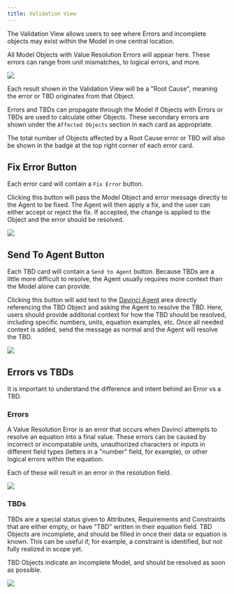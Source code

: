 ```yaml
---
title: Validation View
---
```


The Validation View allows users to see where Errors and incomplete objects may exist within the Model in one central location. 

All Model Objects with Value Resolution Errors will appear here. These errors can range from unit mismatches, to logical errors, and more.

<Frame>
    <img noZoom src="/images/validation_view.png" />
</Frame>

Each result shown in the Validation View will be a "Root Cause", meaning the error or TBD originates from that Object. 

Errors and TBDs can propagate through the Model if Objects with Errors or TBDs are used to calculate other Objects. These secondary errors are shown under the `Affected Objects` section in each card as appropriate.

The total number of Objects affected by a Root Cause error or TBD will also be shown in the badge at the top right corner of each error card.

## Fix Error Button

Each error card will contain a `Fix Error` button. 

Clicking this button will pass the Model Object and error message directly to the Agent to be fixed. The Agent will then apply a fix, and the user can either accept or reject the fix. If accepted, the change is applied to the Object and the error should be resolved.

<Frame>
    <img noZoom src="/images/fix_error_button.png" />
</Frame>

## Send To Agent Button

Each TBD card will contain a `Send to Agent` button. Because TBDs are a little more difficult to resolve, the Agent usually requires more context than the Model alone can provide.

Clicking this button will add text to the [Davinci Agent](/pages/user-guide/right-panel/agent-chat) area directly referencing the TBD Object and asking the Agent to resolve the TBD. Here, users should provide additonal context for how the TBD should be resolved, including specific numbers, units, equation examples, etc. Once all needed context is added, send the message as normal and the Agent will resolve the TBD.

<Frame>
    <img noZoom src="/images/attribute_tbd_result_card.png" />
</Frame>

## Errors vs TBDs

It is important to understand the difference and intent behind an Error vs a TBD.

### Errors

A Value Resolution Error is an error that occurs when Davinci attempts to resolve an equation into a final value. These errors can be caused by incorrect or incompatable units, unauthorized characters or inputs in different field types (letters in a "number" field, for example), or other logical errors within the equation.

Each of these will result in an error in the resolution field.

<Frame>
    <img noZoom src="/images/attribute_error.png" />
</Frame>

### TBDs

TBDs are a special status given to Attributes, Requirements and Constraints that are either empty, or have "TBD" written in their equation field. TBD Objects are incomplete, and should be filled in once their data or equation is known. This can be useful if, for example, a constraint is identified, but not fully realized in scope yet. 

TBD Objects indicate an incomplete Model, and should be resolved as soon as possible.

<Frame>
    <img noZoom src="/images/attribute_tbd.png" />
</Frame>